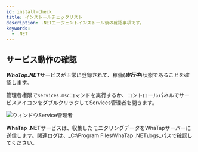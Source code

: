 ```yaml
---
id: install-check
title: インストールチェックリスト
description: .NETエージェントインストール後の確認事項です。
keywords:
  - .NET
---
```


## サービス動作の確認

***WhaTap.NET***サービスが正常に登録されて、稼働(***実行中***)状態であることを確認します。

管理者権限で`services.msc`コマンドを実行するか、コントロールパネルでサービスアイコンをダブルクリックしてServices管理者を開きます。

![ウィンドウService管理者](https://img.whatap.io/media/agent_dotnet/install/whatap-windows-service.png)

**WhaTap .NET**サービスは、収集したモニタリングデータをWhaTapサーバーに送信します。関連ログは、_C:\Program Files\WhaTap .NET\logs_パスで確認してください。
